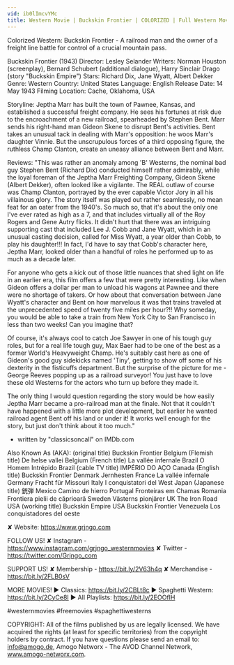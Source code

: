 ```yaml
---
vid: ib0lImcvYMc
title: Western Movie | Buckskin Frontier | COLORIZED | Full Western Movie | Cowboys | Ranch Film
---
```


Colorized Western: Buckskin Frontier - A railroad man and the owner of a freight line battle for control of a crucial mountain pass.

Buckskin Frontier (1943)
Director: Lesley Selander
Writers: Norman Houston (screenplay), Bernard Schubert (additional dialogue), Harry Sinclair Drago (story "Buckskin Empire")
Stars: Richard Dix, Jane Wyatt, Albert Dekker
Genre: Western
Country: United States
Language: English
Release Date: 14 May 1943
Filming Location: Cache, Oklahoma, USA

Storyline:
Jeptha Marr has built the town of Pawnee, Kansas, and established a successful freight company. He sees his fortunes at risk due to the encroachment of a new railroad, spearheaded by Stephen Bent. Marr sends his right-hand man Gideon Skene to disrupt Bent's activities. Bent takes an unusual tack in dealing with Marr's opposition: he woos Marr's daughter Vinnie. But the unscrupulous forces of a third opposing figure, the ruthless Champ Clanton, create an uneasy alliance between Bent and Marr.

Reviews:
"This was rather an anomaly among 'B' Westerns, the nominal bad guy Stephen Bent (Richard Dix) conducted himself rather admirably, while the loyal foreman of the Jeptha Marr Freighting Company, Gideon Skene (Albert Dekker), often looked like a vigilante. The REAL outlaw of course was Champ Clanton, portrayed by the ever capable Victor Jory in all his villainous glory. The story itself was played out rather seamlessly, no mean feat for an oater from the 1940's. So much so, that it's about the only one I've ever rated as high as a 7, and that includes virtually all of the Roy Rogers and Gene Autry flicks. It didn't hurt that there was an intriguing supporting cast that included Lee J. Cobb and Jane Wyatt, which in an unusual casting decision, called for Miss Wyatt, a year older than Cobb, to play his daughter!!! In fact, I'd have to say that Cobb's character here, Jeptha Marr, looked older than a handful of roles he performed up to as much as a decade later.

For anyone who gets a kick out of those little nuances that shed light on life in an earlier era, this film offers a few that were pretty interesting. Like when Gideon offers a dollar per man to unload his wagons at Pawnee and there were no shortage of takers. Or how about that conversation between Jane Wyatt's character and Bent on how marvelous it was that trains traveled at the unprecedented speed of twenty five miles per hour?!! Why someday, you would be able to take a train from New York City to San Francisco in less than two weeks! Can you imagine that?

Of course, it's always cool to catch Joe Sawyer in one of his tough guy roles, but for a real life tough guy, Max Baer had to be one of the best as a former World's Heavyweight Champ. He's suitably cast here as one of Gideon's good guy sidekicks named 'Tiny', getting to show off some of his dexterity in the fisticuffs department. But the surprise of the picture for me - George Reeves popping up as a railroad surveyor! You just have to love these old Westerns for the actors who turn up before they made it.

The only thing I would question regarding the story would be how easily Jeptha Marr became a pro-railroad man at the finale. Not that it couldn't have happened with a little more plot development, but earlier he wanted railroad agent Bent off his land or under it! It works well enough for the story, but just don't think about it too much."
- written by "classicsoncall" on IMDb.com

Also Known As (AKA):
(original title) Buckskin Frontier
Belgium (Flemish title) De helse vallei
Belgium (French title) La vallée infernale
Brazil O Homem Intrépido
Brazil (cable TV title) IMPÉRIO DO AÇO
Canada (English title) Buckskin Frontier
Denmark Jernhesten
France La vallée infernale
Germany Fracht für Missouri
Italy I conquistatori del West
Japan (Japanese title) 銃弾
Mexico Camino de hierro
Portugal Fronteiras em Chamas
Romania Frontiera pielii de căprioară
Sweden Västerns pionjärer
UK The Iron Road
USA (working title) Buckskin Empire
USA Buckskin Frontier
Venezuela Los conquistadores del oeste

✘ Website: https://www.grjngo.com

FOLLOW US!
✘ Instagram - https://www.instagram.com/grjngo_westernmovies
✘ Twitter - https://twitter.com/Grjngo_com

SUPPORT US!
✘ Membership - https://bit.ly/2V63h4q
✘ Merchandise - https://bit.ly/2FLB0sV

MORE MOVIES! 
► Classics: https://bit.ly/2CBLt8c 
► Spaghetti Western: https://bit.ly/2CyCe8I 
► All Playlists: https://bit.ly/2EOOfIH 

#westernmovies #freemovies #spaghettiwesterns

COPYRIGHT: All of the films published by us are legally licensed. We have acquired the rights (at least for specific territories) from the copyright holders by contract. If you have questions please send an email to: info@amogo.de, Amogo Networx - The AVOD Channel Network, www.amogo-networx.com.